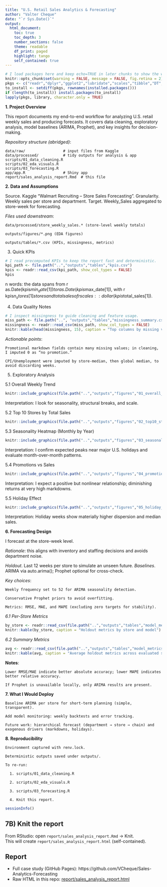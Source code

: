 ```yaml
---
title: "U.S. Retail Sales Analytics & Forecasting"
author: "Valter Cheque"
date: "`r Sys.Date()`"
output:
  html_document:
    toc: true
    toc_depth: 3
    number_sections: false
    theme: readable
    df_print: paged
    highlight: tango
    self_contained: true
---
```


```r
# I load packages here and keep echo=TRUE in later chunks to show the workflow.
knitr::opts_chunk$set(warning = FALSE, message = FALSE, fig.retina = 2)
pkgs <- c("readr","dplyr","ggplot2","lubridate","scales","tibble","DT","knitr")
to_install <- setdiff(pkgs, rownames(installed.packages()))
if (length(to_install)) install.packages(to_install)
lapply(pkgs, library, character.only = TRUE)
```

**1. Project Overview**

This report documents my end-to-end workflow for analyzing U.S. retail weekly sales and producing forecasts.
It covers data cleaning, exploratory analysis, model baselines (ARIMA, Prophet), and key insights for decision-making.

*Repository structure (abridged)*:

    data/raw/                 # input files from Kaggle
    data/processed/           # tidy outputs for analysis & app
    scripts/01_data_cleaning.R
    scripts/02_eda_visuals.R
    scripts/03_forecasting.R
    app/app.R                 # Shiny app
    report/sales_analysis_report.Rmd  # this file

**2. Data and Assumptions**

Source. Kaggle “Walmart Recruiting – Store Sales Forecasting”.
Granularity. Weekly sales per store and department.
Target. Weekly_Sales aggregated to store-week for forecasting.

*Files used downstream*:

    data/processed/store_weekly_sales.* (store-level weekly totals)
    
    outputs/figures/*.png (EDA figures)
    
    outputs/tables/*.csv (KPIs, missingness, metrics)
    
3. Quick KPIs

```r
# I read precomputed KPIs to keep the report fast and deterministic.
kpi_path <- file.path("..","outputs","tables","kpis.csv")
kpis <- readr::read_csv(kpi_path, show_col_types = FALSE)
kpis
```

n words: the data spans from r as.Date(kpis$min_date[1]) to r as.Date(kpis$max_date[1]), with r kpis$n_stores[1] stores and total sales of r scales::dollar(kpis$total_sales[1]).


4. Data Quality Notes

```r
# I inspect missingness to guide cleaning and feature usage.
miss_path <- file.path("..", "outputs","tables","missingness_summary.csv")
missingness <- readr::read_csv(miss_path, show_col_types = FALSE)
knitr::kable(head(missingness, 15), caption = "Top columns by missing values")
```

*Actionable points*:

    Promotional markdown fields contain many missing values; in cleaning, I imputed 0 as “no promotion.”
    
    CPI/Unemployment were imputed by store-median, then global median, to avoid discarding weeks.


5. Exploratory Analysis

5.1 Overall Weekly Trend

```r
knitr::include_graphics(file.path("..","outputs","figures","01_overall_weekly_sales_trend.png"))
```

Interpretation: I look for seasonality, structural breaks, and scale.

5.2 Top 10 Stores by Total Sales

```r
knitr::include_graphics(file.path("..","outputs","figures","02_top10_stores_total_sales.png"))
```


5.3 Seasonality Heatmap (Monthly by Year)

```r
knitr::include_graphics(file.path("..","outputs","figures","03_seasonality_heatmap_month_year.png"))
```

Interpretation: I confirm expected peaks near major U.S. holidays and evaluate month-over-month patterns.

5.4 Promotions vs Sales

```r
knitr::include_graphics(file.path("..","outputs","figures","04_promotions_vs_sales.png"))
```

Interpretation: I expect a positive but nonlinear relationship; diminishing returns at very high markdowns.

5.5 Holiday Effect

```r
knitr::include_graphics(file.path("..","outputs","figures","05_holiday_effect_boxplot.png"))
```

Interpretation: Holiday weeks show materially higher dispersion and median sales.

**6. Forecasting Design**

I forecast at the store-week level.

*Rationale*: this aligns with inventory and staffing decisions and avoids department noise.

*Holdout*. Last 12 weeks per store to simulate an unseen future.
*Baselines*. ARIMA via auto.arima(); Prophet optional for cross-check.

*Key choices*:

    Weekly frequency set to 52 for ARIMA seasonality detection.
    
    Conservative Prophet priors to avoid overfitting.
    
    Metrics: RMSE, MAE, and MAPE (excluding zero targets for stability).

*6.1 Per-Store Metrics*

```r
by_store <- readr::read_csv(file.path("..","outputs","tables","model_metrics_by_store.csv"), show_col_types = FALSE)
knitr::kable(by_store, caption = "Holdout metrics by store and model")
```

*6.2 Summary Metrics*

```r
avg <- readr::read_csv(file.path("..","outputs","tables","model_metrics_avg.csv"), show_col_types = FALSE)
knitr::kable(avg, caption = "Average holdout metrics across evaluated stores")
```

**Notes**:

    Lower RMSE/MAE indicate better absolute accuracy; lower MAPE indicates better relative accuracy.
    
    If Prophet is unavailable locally, only ARIMA results are present.

**7. What I Would Deploy**

    Baseline ARIMA per store for short-term planning (simple, transparent).
    
    Add model monitoring: weekly backtests and error tracking.
    
    Future work: hierarchical forecast (department → store → chain) and exogenous drivers (markdowns, holidays).

**8. Reproducibility**

    Environment captured with renv.lock.
    
    Deterministic outputs saved under outputs/.
    
    To re-run:

      1. scripts/01_data_cleaning.R
      
      2. scripts/02_eda_visuals.R
      
      3. scripts/03_forecasting.R
      
      4. Knit this report.


```r
sessionInfo()
```



## 7B) Knit the report
From RStudio: open `report/sales_analysis_report.Rmd` → Knit.  
This will create `report/sales_analysis_report.html` (self-contained).

## Report
- Full case study (GitHub Pages): https://github.com/VCheque/Sales-Analytics-Forecasting
- Raw HTML in this repo: [report/sales_analysis_report.html](report/sales_analysis_report.html)

